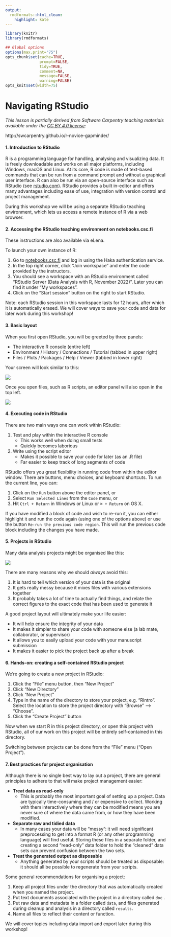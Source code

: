 ```yaml
---
output:
  rmdformats::html_clean:
    highlight: kate
---
```



```r
library(knitr)
library(rmdformats)

## Global options
options(max.print="75")
opts_chunk$set(cache=TRUE,
               prompt=FALSE,
               tidy=TRUE,
               comment=NA,
               message=FALSE,
               warning=FALSE)
opts_knit$set(width=75)
```

# Navigating RStudio

*This lesson is partially derived from Software Carpentry teaching materials available under the [CC BY 4.0 license](https://creativecommons.org/licenses/by/4.0/legalcode):*

http://swcarpentry.github.io/r-novice-gapminder/

#### 1. Introduction to RStudio

R is a programming language for handling, analysing and visualizing data. It is freely downloadable and works on all major platforms, including Windows, macOS and Linux. At its core, R code is made of text-based commands that can be run from a command prompt and without a graphical user interface. R can also be run via an open-source interface such as RStudio (see [rstudio.com](http://www.rstudio.com)). RStudio provides a built in-editor and offers many advantages including ease of use, integration with version control and project management. 

During this workshop we will be using a separate RStudio teaching environment, which lets us access a remote instance of R via a web browser.

#### 2. Accessing the RStudio teaching environment on notebooks.csc.fi

These instructions are also available via eLena.

To launch your own instance of R:

1. Go to [notebooks.csc.fi](https://notebooks.csc.fi/#/) and log in using the Haka authentication service.
2. In the top right corner, click "Join workspace" and enter the code provided by the instructors.
3. You should see a workspace with an RStudio environment called "RStudio Server (Data Analysis with R, November 2022)". Later you can find it under "My workspaces". 
4. Click on the "Start session" button on the right to start RStudio.

Note: each RStudio session in this workspace lasts for 12 hours, after which it is automatically erased. We will cover ways to save your code and data for later work during this workshop!

#### 3. Basic layout

When you first open RStudio, you will be greeted by three panels:

- The interactive R console (entire left)
- Environment / History / Connections / Tutorial (tabbed in upper right)
- Files / Plots / Packages / Help / Viewer (tabbed in lower right)

Your screen will look similar to this:

![](Images/01-rstudio.png?raw=true)

Once you open files, such as R scripts, an editor panel will also open in the top left.

![](Images/01-rstudio-script.png?raw=true)

#### 4. Executing code in RStudio

There are two main ways one can work within RStudio:

1. Test and play within the interactive R console
   - This works well when doing small tests
   - Quickly becomes laborious
2. Write using the script editor
   - Makes it possible to save your code for later (as an .R file)
   - Far easier to keep track of long segments of code

RStudio offers you great flexibility in running code from within the editor window. There are buttons, menu choices, and keyboard shortcuts. To run the current line, you can:

1. Click on the `Run` button above the editor panel, or
2. Select `Run Selected Lines` from the `Code` menu, or
3. Hit `Ctrl + Return` in Windows or Linux or `⌘ + Return` on OS X. 

If you have modified a block of code and wish to re-run it, you can either highlight it and run the code again (using one of the options above) or use the button `Re-run the previous code region`. This will run the previous code block including the changes you have made.

#### 5. Projects in RStudio

Many data analysis projects might be organised like this:

![](Images/bad_layout.png?raw=true)

There are many reasons why we should *always* avoid this:

1. It is hard to tell which version of your data is the original
2. It gets really messy because it mixes files with various extensions together
3. It probably takes a lot of time to actually find things, and relate the correct figures to the exact code that has been used to generate it

A good project layout will ultimately make your life easier:

- It will help ensure the integrity of your data
- It makes it simpler to share your code with someone else (a lab mate, collaborator, or supervisor)
- It allows you to easily upload your code with your manuscript submission
- It makes it easier to pick the project back up after a break

#### 6. Hands-on: creating a self-contained RStudio project

We’re going to create a new project in RStudio:

1. Click the “File” menu button, then “New Project”
2. Click “New Directory”
3. Click “New Project”
4. Type in the name of the directory to store your project, e.g. “RIntro”. Select the location to store the project directory with "Browse" --> "Choose".
5. Click the “Create Project” button

Now when we start R in this project directory, or open this project with RStudio, all of our work on this project will be entirely self-contained in this directory.

Switching between projects can be done from the "File" menu ("Open Project").

#### 7. Best practices for project organisation

Although there is no single best way to lay out a project, there are general principles to adhere to that will make project management easier:

- **Treat data as read-only**
  - This is probably the most important goal of setting up a project. Data are typically time-consuming and / or expensive to collect. Working with them interactively where they can be modified means you are never sure of where the data came from, or how they have been modified.  

- **Separate raw and tidied data**
  - In many cases your data will be “messy”: it will need significant preprocessing to get into a format R (or any other programming language) will find useful. Storing these files in a separate folder, and creating a second “read-only” data folder to hold the “cleaned” data sets can prevent confusion between the two sets.  

- **Treat the generated output as disposable**
  - Anything generated by your scripts should be treated as disposable: it should all be possible to regenerate from your scripts.

Some general recommendations for organising a project:

1. Keep all project files under the directory that was automatically created when you named the project.
2. Put text documents associated with the project in a directory called `doc` .
3. Put raw data and metadata in a folder called `data`, and files generated during cleanup and analysis in a directory called `results`.
4. Name all files to reflect their content or function.

We will cover topics including data import and export later during this workshop!
